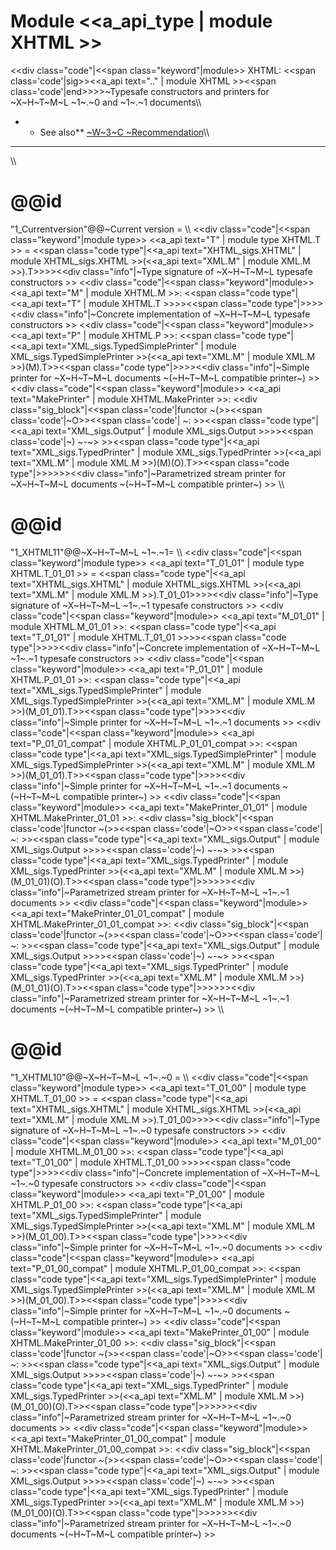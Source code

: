 =Module <<a_api_type | module XHTML >> =
<<div class="code"|<<span class="keyword"|module>> XHTML: <<span class='code'|sig>><<a_api text=".." | module XHTML >><<span class='code'|end>>>>~Typesafe constructors and printers for ~X~H~T~M~L ~1~.~0 and ~1~.~1 documents\\
**See also** [[http://www.w3.org/TR/xhtml11/|~W~3~C ~Recommendation]]\\

----
\\

=@@id="1_Currentversion"@@~Current version =
\\
<<div class="code"|<<span class="keyword"|module type>> <<a_api text="T" | module type XHTML.T >> = <<span class="code type"|<<a_api text="XHTML_sigs.XHTML" | module XHTML_sigs.XHTML >>(<<a_api text="XML.M" | module XML.M >>).T>>>><<div class="info"|~Type signature of ~X~H~T~M~L typesafe constructors
>>
<<div class="code"|<<span class="keyword"|module>> <<a_api text="M" | module XHTML.M >>: <<span class="code type"|<<a_api text="T" | module XHTML.T >>>><<span class="code type"|{{{  }}}>>>><<div class="info"|~Concrete implementation of ~X~H~T~M~L typesafe constructors
>>
<<div class="code"|<<span class="keyword"|module>> <<a_api text="P" | module XHTML.P >>: <<span class="code type"|<<a_api text="XML_sigs.TypedSimplePrinter" | module XML_sigs.TypedSimplePrinter >>(<<a_api text="XML.M" | module XML.M >>)(M).T>><<span class="code type"|{{{  }}}>>>><<div class="info"|~Simple printer for ~X~H~T~M~L documents ~(~H~T~M~L compatible printer~)
>>
<<div class="code"|<<span class="keyword"|module>> <<a_api text="MakePrinter" | module XHTML.MakePrinter >>: <<div class="sig_block"|<<span class='code'|functor ~(>><<span class='code'|~O>><<span class='code'| ~: >><<span class="code type"|<<a_api text="XML_sigs.Output" | module XML_sigs.Output >>>><<span class='code'|~) ~-~> >><<span class="code type"|<<a_api text="XML_sigs.TypedPrinter" | module XML_sigs.TypedPrinter >>(<<a_api text="XML.M" | module XML.M >>)(M)(O).T>><<span class="code type"|{{{  }}}>>>>>><<div class="info"|~Parametrized stream printer for ~X~H~T~M~L documents ~(~H~T~M~L compatible printer~)
>>
\\

=@@id="1_XHTML11"@@~X~H~T~M~L ~1~.~1=
\\
<<div class="code"|<<span class="keyword"|module type>> <<a_api text="T_01_01" | module type XHTML.T_01_01 >> = <<span class="code type"|<<a_api text="XHTML_sigs.XHTML" | module XHTML_sigs.XHTML >>(<<a_api text="XML.M" | module XML.M >>).T_01_01>>>><<div class="info"|~Type signature of ~X~H~T~M~L ~1~.~1 typesafe constructors
>>
<<div class="code"|<<span class="keyword"|module>> <<a_api text="M_01_01" | module XHTML.M_01_01 >>: <<span class="code type"|<<a_api text="T_01_01" | module XHTML.T_01_01 >>>><<span class="code type"|{{{  }}}>>>><<div class="info"|~Concrete implementation of ~X~H~T~M~L ~1~.~1 typesafe constructors
>>
<<div class="code"|<<span class="keyword"|module>> <<a_api text="P_01_01" | module XHTML.P_01_01 >>: <<span class="code type"|<<a_api text="XML_sigs.TypedSimplePrinter" | module XML_sigs.TypedSimplePrinter >>(<<a_api text="XML.M" | module XML.M >>)(M_01_01).T>><<span class="code type"|{{{  }}}>>>><<div class="info"|~Simple printer for ~X~H~T~M~L ~1~.~1 documents
>>
<<div class="code"|<<span class="keyword"|module>> <<a_api text="P_01_01_compat" | module XHTML.P_01_01_compat >>: <<span class="code type"|<<a_api text="XML_sigs.TypedSimplePrinter" | module XML_sigs.TypedSimplePrinter >>(<<a_api text="XML.M" | module XML.M >>)(M_01_01).T>><<span class="code type"|{{{  }}}>>>><<div class="info"|~Simple printer for ~X~H~T~M~L ~1~.~1 documents ~(~H~T~M~L compatible printer~)
>>
<<div class="code"|<<span class="keyword"|module>> <<a_api text="MakePrinter_01_01" | module XHTML.MakePrinter_01_01 >>: <<div class="sig_block"|<<span class='code'|functor ~(>><<span class='code'|~O>><<span class='code'| ~: >><<span class="code type"|<<a_api text="XML_sigs.Output" | module XML_sigs.Output >>>><<span class='code'|~) ~-~> >><<span class="code type"|<<a_api text="XML_sigs.TypedPrinter" | module XML_sigs.TypedPrinter >>(<<a_api text="XML.M" | module XML.M >>)(M_01_01)(O).T>><<span class="code type"|{{{  }}}>>>>>><<div class="info"|~Parametrized stream printer for ~X~H~T~M~L ~1~.~1 documents
>>
<<div class="code"|<<span class="keyword"|module>> <<a_api text="MakePrinter_01_01_compat" | module XHTML.MakePrinter_01_01_compat >>: <<div class="sig_block"|<<span class='code'|functor ~(>><<span class='code'|~O>><<span class='code'| ~: >><<span class="code type"|<<a_api text="XML_sigs.Output" | module XML_sigs.Output >>>><<span class='code'|~) ~-~> >><<span class="code type"|<<a_api text="XML_sigs.TypedPrinter" | module XML_sigs.TypedPrinter >>(<<a_api text="XML.M" | module XML.M >>)(M_01_01)(O).T>><<span class="code type"|{{{  }}}>>>>>><<div class="info"|~Parametrized stream printer for ~X~H~T~M~L ~1~.~1 documents ~(~H~T~M~L compatible printer~)
>>
\\

=@@id="1_XHTML10"@@~X~H~T~M~L ~1~.~0 =
\\
<<div class="code"|<<span class="keyword"|module type>> <<a_api text="T_01_00" | module type XHTML.T_01_00 >> = <<span class="code type"|<<a_api text="XHTML_sigs.XHTML" | module XHTML_sigs.XHTML >>(<<a_api text="XML.M" | module XML.M >>).T_01_00>>>><<div class="info"|~Type signature of ~X~H~T~M~L ~1~.~0 typesafe constructors
>>
<<div class="code"|<<span class="keyword"|module>> <<a_api text="M_01_00" | module XHTML.M_01_00 >>: <<span class="code type"|<<a_api text="T_01_00" | module XHTML.T_01_00 >>>><<span class="code type"|{{{  }}}>>>><<div class="info"|~Concrete implementation of ~X~H~T~M~L ~1~.~0 typesafe constructors
>>
<<div class="code"|<<span class="keyword"|module>> <<a_api text="P_01_00" | module XHTML.P_01_00 >>: <<span class="code type"|<<a_api text="XML_sigs.TypedSimplePrinter" | module XML_sigs.TypedSimplePrinter >>(<<a_api text="XML.M" | module XML.M >>)(M_01_00).T>><<span class="code type"|{{{  }}}>>>><<div class="info"|~Simple printer for ~X~H~T~M~L ~1~.~0 documents
>>
<<div class="code"|<<span class="keyword"|module>> <<a_api text="P_01_00_compat" | module XHTML.P_01_00_compat >>: <<span class="code type"|<<a_api text="XML_sigs.TypedSimplePrinter" | module XML_sigs.TypedSimplePrinter >>(<<a_api text="XML.M" | module XML.M >>)(M_01_00).T>><<span class="code type"|{{{  }}}>>>><<div class="info"|~Simple printer for ~X~H~T~M~L ~1~.~0 documents ~(~H~T~M~L compatible printer~)
>>
<<div class="code"|<<span class="keyword"|module>> <<a_api text="MakePrinter_01_00" | module XHTML.MakePrinter_01_00 >>: <<div class="sig_block"|<<span class='code'|functor ~(>><<span class='code'|~O>><<span class='code'| ~: >><<span class="code type"|<<a_api text="XML_sigs.Output" | module XML_sigs.Output >>>><<span class='code'|~) ~-~> >><<span class="code type"|<<a_api text="XML_sigs.TypedPrinter" | module XML_sigs.TypedPrinter >>(<<a_api text="XML.M" | module XML.M >>)(M_01_00)(O).T>><<span class="code type"|{{{  }}}>>>>>><<div class="info"|~Parametrized stream printer for ~X~H~T~M~L ~1~.~0 documents
>>
<<div class="code"|<<span class="keyword"|module>> <<a_api text="MakePrinter_01_00_compat" | module XHTML.MakePrinter_01_00_compat >>: <<div class="sig_block"|<<span class='code'|functor ~(>><<span class='code'|~O>><<span class='code'| ~: >><<span class="code type"|<<a_api text="XML_sigs.Output" | module XML_sigs.Output >>>><<span class='code'|~) ~-~> >><<span class="code type"|<<a_api text="XML_sigs.TypedPrinter" | module XML_sigs.TypedPrinter >>(<<a_api text="XML.M" | module XML.M >>)(M_01_00)(O).T>><<span class="code type"|{{{  }}}>>>>>><<div class="info"|~Parametrized stream printer for ~X~H~T~M~L ~1~.~0 documents ~(~H~T~M~L compatible printer~)
>>
